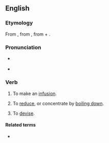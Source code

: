 ==English==

===Etymology===
{{PIE root|en|pekʷ}}
From {{der|en|fro|}}, from {{der|en|la|decoquō||I [[boil down]]}}, from {{m|la|de-}} + {{m|la|coquō||I cook}}.

===Pronunciation===
* {{a|UK}} {{IPA|/dɪˈkɒkt/|lang=en}}
* {{a|GA}} {{IPA|/dəˈkɑkt/|lang=en}}

===Verb===
{{en-verb}}

# {{lb|en|cooking}} To make an [[infusion]].
# {{lb|en|cooking}} To [[reduce]], or concentrate by [[boil down|boiling down]].
# {{lb|en|transitive}} To [[devise]]. <!--Chambers 1908-->

====Related terms====
* {{l|en|decoction}}